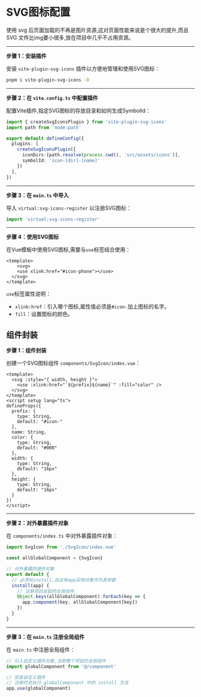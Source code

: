 # SVG图标配置

使用 svg 后页面加载的不再是图片资源,这对页面性能来说是个很大的提升,而且 SVG 文件比img要小很多,放在项目中几乎不占用资源。

-----

**步骤 1：安装插件**

安装 `vite-plugin-svg-icons` 插件以方便地管理和使用SVG图标：

```bash
pnpm i vite-plugin-svg-icons -D
```

----

**步骤 2：在 `vite.config.ts` 中配置插件**

配置Vite插件,指定SVG图标的存放目录和如何生成SymbolId：

```ts
import { createSvgIconsPlugin } from 'vite-plugin-svg-icons'
import path from 'node:path'

export default defineConfig({
  plugins: [
    createSvgIconsPlugin({
      iconDirs:[path.resolve(process.cwd(), 'src/assets/icons')],
      symbolId: 'icon-[dir]-[name]'
    })
  ],
})
```

-----

**步骤 3：在 `main.ts` 中导入**

导入 `virtual:svg-icons-register` 以注册SVG图标：

```ts
import 'virtual:svg-icons-register'
```

-----

**步骤 4：使用SVG图标**

在Vue模板中使用SVG图标,需要与`use`标签结合使用：

```vue
<template>
	<svg>
    <use xlink:href="#icon-phone"></use>
  </svg>
</template>
```

`use`标签属性说明：

- `xlink:href`：引入哪个图标,属性值必须是`#icon-`加上图标的名字。
- `fill`：设置图标的颜色。



## 组件封装

**步骤 1：组件封装**

创建一个SVG图标组件 `components/SvgIcon/index.vue`：

```vue
<template>
  <svg :style="{ width, height }">
    <use :xlink:href="`${prefix}${name}`" :fill="color" />
  </svg>
</template>
<script setup lang="ts">
defineProps({
  prefix: {
    type: String,
    default: "#icon-"
  },
  name: String,
  color: {
    type: String,
    default: "#000"
  },
  width: {
    type: String,
    default: "16px"
  },
  height: {
    type: String,
    default: "16px"
  }
})
</script>
```

----

**步骤 2：对外暴露插件对象**

在 `components/index.ts` 中对外暴露插件对象：

```ts
import SvgIcon from './SvgIcon/index.vue'

const allGlobalComponent = {SvgIcon}

// 对外暴露的插件对象
export default {
  // 必须叫install,且会有app实例对象作为其参数
  install(app) {
    // 注册项目全部的全局组件
    Object.keys(allGlobalComponent).forEach(key => {
      app.component(key, allGlobalComponent[key])
    })
  }
}
```

----

**步骤 3：在 `main.ts` 注册全局组件**

在 `main.ts` 中注册全局组件：

```ts
// 引入自定义插件对象,注册整个项目的全局组件
import globalComponent from '@/component'

// 安装自定义插件
// 注册时会执行 globalComponent 中的 install 方法
app.use(globalComponent)
```

